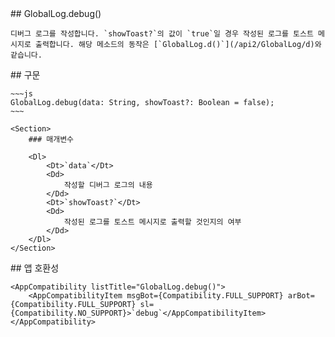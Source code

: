 
<Section>
    ## GlobalLog.debug()

    디버그 로그를 작성합니다. `showToast?`의 값이 `true`일 경우 작성된 로그를 토스트 메시지로 출력합니다. 해당 메소드의 동작은 [`GlobalLog.d()`](/api2/GlobalLog/d)와 같습니다.
</Section>
<Section>
    ## 구문

    ~~~js
    GlobalLog.debug(data: String, showToast?: Boolean = false);
    ~~~

    <Section>
        ### 매개변수

        <Dl>
            <Dt>`data`</Dt>
            <Dd>
                작성할 디버그 로그의 내용
            </Dd>
            <Dt>`showToast?`</Dt>
            <Dd>
                작성된 로그를 토스트 메시지로 출력할 것인지의 여부
            </Dd>
        </Dl>
    </Section>
</Section>
<Section>
    ## 앱 호환성

    <AppCompatibility listTitle="GlobalLog.debug()">
        <AppCompatibilityItem msgBot={Compatibility.FULL_SUPPORT} arBot={Compatibility.FULL_SUPPORT} sl={Compatibility.NO_SUPPORT}>`debug`</AppCompatibilityItem>
    </AppCompatibility>
</Section>